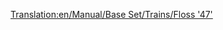 [[Translation:en/Manual/Base Set/Trains/Floss '47']]
{{nl/Manual/Base Set/Trains/Treinen|Naam=Floss_"47"
|Afbeelding=[[File:en/Manual/Base Set/Trains/Floss47.png]]
|Kosten=£21,093 ($42.186)
|Snelheid=160 km/h (100 mph)
|Gewicht=112 t
|Kracht=2,580 hp (1.924 kW)
|Onderhoudskosten=£2,132 ($4.264)
|Ontworpen=1962
|Levensduur=22
|Capaciteit=n.v.t.
|Omschrijving=
|Real-life=[https://www.wikipedia.org/wiki/British Rail Class 47 British Rail Class 47 (EN)]
}}
